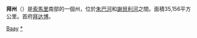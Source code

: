 {{Infobox settlement
|name                   =拜州
|native_name            =
|other_name             =
|nickname               = 
|motto                  = 
|settlement_type        =[[索马里行政区划|州]]
|image_skyline          =
|imagesize              = 
|image_caption          =
|image_flag             = 
|image_seal             = 
|image_shield           = 
|image_map              =Somalia regions map Somalia Bay.svg
|mapsize                = 
|map_caption            =拜州在索馬利亞的位置
|coordinates_display    =inline,title
|coordinates_region     =SO
|coordinates_type       =region:SO_type:adm1st
|subdivision_type       =国家
|subdivision_name       ={{flag|Somalia}}
|subdivision_type1      =
|subdivision_name1      =
|seat_type              =首府
|seat                   =[[拜达博|拜达博]]
|government_type        = 
|leader_title           =
|leader_name            = 
|established_title      =  
|established_date       = 
|area_magnitude         = 
|area_total_km2         =35156
|population_as_of       = 2004
|population_note        = 
|population_total       =1106000 
|population_density_km2 = 
|timezone               =[[东非时间|EAT]]
|utc_offset             =+3
|latd=3|latm=4|lats=28|latNS=N
|longd=43|longm=50|longs=7|longEW=E
|elevation_m            = 
|postal_code_type       =  
|postal_code            =
|area_code              =
|blank_name             =[[ISO_3166-2|ISO 3166-2]]
|blank_info             =SO-BY
|website                = 
|footnotes              = 
|blank_name_sec2          = [[人類發展指數|HDI]]（2017）
|blank_info_sec2          = 0.287<ref name="GlobalDataLab">{{Cite web|url=https://hdi.globaldatalab.org/areadata/shdi/|title=Sub-national HDI - Area Database - Global Data Lab|website=hdi.globaldatalab.org|language=en|access-date=2018-09-13|archive-date=2018-09-23|archive-url=https://web.archive.org/web/20180923120638/https://hdi.globaldatalab.org/areadata/shdi/|dead-url=no}}</ref><br/>{{color|#500|低}} · [[索馬利亞各州人類發展指數列表|全國第14位]] 
}}

'''拜州'''（{{lang-so|Baay}}）是[[索馬里|索馬里]]南部的一個州，位於[[朱巴河|朱巴河]]和[[謝貝利河|謝貝利河]]之間。面積35,156平方公里。首府[[拜达博|拜达博]]。

{{索马里行政区划}}
{{索馬利亞區級行政區}}
[[Category:索馬里行政區劃|Baay]]
[[Category:拜州|*]]